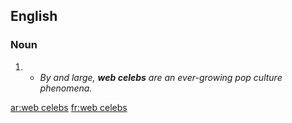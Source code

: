 ==English==

===Noun===
{{head|en|noun plural form|head=[[web]] [[celeb]]s}}

# {{plural of|web celeb|lang=en}}
#* ''By and large, '''web celebs''' are an ever-growing pop culture phenomena.''

[[ar:web celebs]]
[[fr:web celebs]]